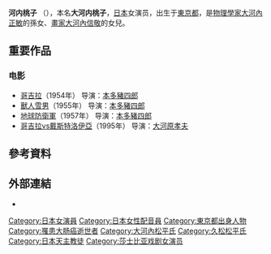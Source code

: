 {{expand|time=2016-02-04T16:33:42+00:00}}
{{unreferenced|time=2016-02-04T16:33:42+00:00}}
{{藝人
| 姓名 = 河内桃子
| 類型 = 女演員
| 圖片 = Momoko Kochi 540105 Scan10006.JPG
| 圖片尺寸 = 250px
| 圖片簡介 = 河内桃子<br>こうち ももこ
| 原名 = 大河内桃子<br>おおこうち ももこ
| 外文名 = 
| 外文 = 
| 羅馬拼音 = 
| 英文名 =
| 綽號 = 
| 其他藝名 = 
| 國籍 = {{JAP}}
| 民族 = [[大和族|大和族]]
| 出生日期 = {{birth date|1932|3|7}}
| 出生地點 = {{JAP}}[[東京都|東京都]]
| 逝世日期 = {{death date and age|1998|11|5|1932|3|7}}
| 逝世地點 = {{JAP}}[[東京都|東京都]]
| 職業 = 藝人
| 語言 = [[日语|日语]]
| 教育程度 =
| 配偶 = 
| 出身地 = 
| 出道作 = 
| 出道日期 = 
| 代表作 = 《[[哥吉拉_(1954年)|哥吉拉]]》
| 活躍年代 = 1953年 - 1998年
| 相關團體 = 
|awards = 
}}
{{Japanese|japanese=河内 桃子|kana=こうち ももこ|romaji=Kōchi Momoko}}
'''河内桃子''' （{{bd|1932年|3月7日|1998年|11月5日|Kōchi Momoko}}），本名'''大河内桃子'''，[[日本|日本]]女演员，出生于[[東京都|東京都]]，是[[物理學家|物理學家]][[大河內正敏|大河內正敏]]的孫女、[[畫家|畫家]][[大河內信敬|大河內信敬]]的女兒。

== 重要作品 ==
=== 电影 ===

*[[哥吉拉_(1954年)|哥吉拉]]（1954年） 导演：[[本多豬四郎|本多豬四郎]]
*[[獸人雪男|獸人雪男]]（1955年） 导演：[[本多豬四郎|本多豬四郎]]
*[[地球防衛軍|地球防衛軍]]（1957年） 导演：[[本多豬四郎|本多豬四郎]]
*[[哥吉拉vs戴斯特洛伊亞|哥吉拉vs戴斯特洛伊亞]]（1995年） 导演：[[大河原孝夫|大河原孝夫]]

== 參考資料 ==
{{reflist}}

==外部連結==
{{commons category|Momoko Kōchi}}
*{{imdb name|id=0442708|name=Momoko Kōchi}}

{{Authority control}}
{{DEFAULTSORT:Kouchi Momoko}}
[[Category:日本女演員|Category:日本女演員]]
[[Category:日本女性配音員|Category:日本女性配音員]]
[[Category:東京都出身人物|Category:東京都出身人物]]
[[Category:罹患大肠癌逝世者|Category:罹患大肠癌逝世者]]
[[Category:大河內松平氏|Category:大河內松平氏]]
[[Category:久松松平氏|Category:久松松平氏]]
[[Category:日本天主教徒|Category:日本天主教徒]]
[[Category:莎士比亚戏剧女演员|Category:莎士比亚戏剧女演员]]